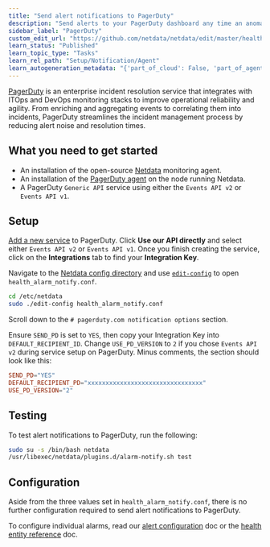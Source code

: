```yaml
---
title: "Send alert notifications to PagerDuty"
description: "Send alerts to your PagerDuty dashboard any time an anomaly or performance issue strikes a node in your infrastructure."
sidebar_label: "PagerDuty"
custom_edit_url: "https://github.com/netdata/netdata/edit/master/health/notifications/pagerduty/README.md"
learn_status: "Published"
learn_topic_type: "Tasks"
learn_rel_path: "Setup/Notification/Agent"
learn_autogeneration_metadata: "{'part_of_cloud': False, 'part_of_agent': True}"
---
```



[PagerDuty](https://www.pagerduty.com/company/) is an enterprise incident resolution service that integrates with ITOps
and DevOps monitoring stacks to improve operational reliability and agility. From enriching and aggregating events to
correlating them into incidents, PagerDuty streamlines the incident management process by reducing alert noise and
resolution times.

## What you need to get started

- An installation of the open-source [Netdata](/docs/nightly/getting-started/install-netdata) monitoring agent.
- An installation of the [PagerDuty agent](https://www.pagerduty.com/docs/guides/agent-install-guide/) on the node
  running Netdata.
- A PagerDuty `Generic API` service using either the `Events API v2` or `Events API v1`.

## Setup

[Add a new service](https://support.pagerduty.com/docs/services-and-integrations#section-configuring-services-and-integrations)
to PagerDuty. Click **Use our API directly** and select either `Events API v2` or `Events API v1`. Once you finish
creating the service, click on the **Integrations** tab to find your **Integration Key**.

Navigate to the [Netdata config directory](/docs/nightly/setup/setup#the-netdata-config-directory) and use
[`edit-config`](/docs/nightly/setup/setup#use-edit-config-to-edit-configuration-files) to open
`health_alarm_notify.conf`.

```bash
cd /etc/netdata
sudo ./edit-config health_alarm_notify.conf
```

Scroll down to the `# pagerduty.com notification options` section.

Ensure `SEND_PD` is set to `YES`, then copy your Integration Key into `DEFAULT_RECIPIENT_ID`. Change `USE_PD_VERSION` to
`2` if you chose `Events API v2` during service setup on PagerDuty. Minus comments, the section should look like this:

```conf
SEND_PD="YES"
DEFAULT_RECIPIENT_PD="xxxxxxxxxxxxxxxxxxxxxxxxxxxxxxxx"
USE_PD_VERSION="2"
```

## Testing

To test alert notifications to PagerDuty, run the following:

```bash
sudo su -s /bin/bash netdata
/usr/libexec/netdata/plugins.d/alarm-notify.sh test
```

## Configuration

Aside from the three values set in `health_alarm_notify.conf`, there is no further configuration required to send alert
notifications to PagerDuty.

To configure individual alarms, read our [alert configuration](/docs/nightly/setup/configure-health-alarms) doc or
the [health entity reference](/docs/nightly/operations/alerts/health) doc.
